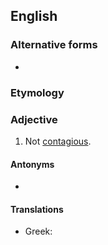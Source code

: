 {{also|non-contagious}}

==English==

===Alternative forms===
* {{l|en|non-contagious}}

===Etymology===
{{prefix|en|non|contagious}}

===Adjective===
{{en-adj|-}}

# Not [[contagious]].

====Antonyms====
* {{l|en|contagious}}

====Translations====
{{trans-top|not contagious}}
* Greek: {{t+|el|αμετάδοτος}}
{{trans-mid}}
{{trans-bottom}}